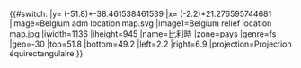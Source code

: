 {{#switch:{{{1}}}
|y= ({{{2}}}-51.8)*-38.461538461539
|x= ({{{3}}}-2.2)*21.276595744681
|image=Belgium adm location map.svg
|image1=Belgium relief location map.jpg
|iwidth=1136
|iheight=945
|name=比利時
|zone=pays
|genre=fs
|geo=-30
|top=51.8
|bottom=49.2
|left=2.2
|right=6.9
|projection=Projection équirectangulaire
}}<noinclude>
{{Location map/Info|Belgium}}
{{Documentation}}
[[Category:比利时地理位置图模板| ]]
</noinclude>